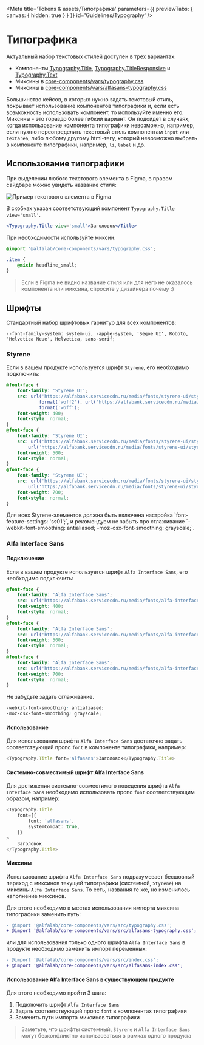 
<Meta
    title='Tokens & assets/Типографика'
    parameters={{ previewTabs: { canvas: { hidden: true } } }}
    id='Guidelines/Typography'
/>

# Типографика

Актуальный набор текстовых стилей доступен в трех вариантах:

-   Компоненты [Typography.Title](/docs/typography--typography-title),
    [Typography.TitleResponsive](/docs/typography--typography-title-responsive) и 
    [Typography.Text](/docs/typography--typography-text)
-   Миксины в [core-components/vars/typography.css](https://github.com/core-ds/core-components/blob/master/packages/vars/src/typography.css)
-   Миксины в [core-components/vars/alfasans-typography.css](https://github.com/core-ds/core-components/blob/master/packages/vars/src/alfasans-typography.css)

Большинство кейсов, в которых нужно задать текстовый стиль, покрывает использование компонентов типографики и, если есть возможность использовать компонент, то используйте именно его.
Миксины - это гораздо более гибкий вариант. Он подойдет в случаях,
когда использование компонента типографики невозможно, например, если нужно переопределить текстовый стиль компонентам `input` или `textarea`,
либо любому другому html-тегу, который невозможно выбрать в компоненте типографики, например, `li`, `label` и др.

## Использование типографики

При выделении любого текстового элемента в Figma, в правом сайдбаре можно увидеть название стиля:

<img
    src='./images/typography_figma-element.png'
    width={388}
    alt='Пример текстового элемента в Figma'
/>

В скобках указан соответствующий компонент `Typography.Title view='small'`.

```jsx
<Typography.Title view='small'>Заголовок</Title>
```

При необходимости используйте миксин:

```css
@import '@alfalab/core-components/vars/typography.css';

.item {
    @mixin headline_small;
}
```

> Если в Figma не видно название стиля или для него не оказалось компонента или миксина, спросите у дизайнера почему :)

## Шрифты

Стандартный набор шрифтовых гарнитур для всех компонентов:

`--font-family-system: system-ui, -apple-system, 'Segoe UI', Roboto, 'Helvetica Neue', Helvetica, sans-serif;`

### Styrene

Если в вашем продукте используется шрифт `Styrene`, его необходимо подключить:

```css
@font-face {
    font-family: 'Styrene UI';
    src: url('https://alfabank.servicecdn.ru/media/fonts/styrene-ui/styrene-ui_regular.woff2')
            format('woff2'), url('https://alfabank.servicecdn.ru/media/fonts/styrene-ui/styrene-ui_regular.woff')
            format('woff');
    font-weight: 400;
    font-style: normal;
}
@font-face {
    font-family: 'Styrene UI';
    src: url('https://alfabank.servicecdn.ru/media/fonts/styrene-ui/styrene-ui_medium.woff2') format('woff2'),
        url('https://alfabank.servicecdn.ru/media/fonts/styrene-ui/styrene-ui_medium.woff') format('woff');
    font-weight: 500;
    font-style: normal;
}
@font-face {
    font-family: 'Styrene UI';
    src: url('https://alfabank.servicecdn.ru/media/fonts/styrene-ui/styrene-ui_bold.woff2') format('woff2'),
        url('https://alfabank.servicecdn.ru/media/fonts/styrene-ui/styrene-ui_bold.woff') format('woff');
    font-weight: 700;
    font-style: normal;
}
```

<p style={{ marginTop: '24px' }}>
    Для всех Styrene-элементов должна быть включена настройка `font-feature-settings: 'ss01';`, и
    рекомендуем не забыть про сглаживание `-webkit-font-smoothing: antialiased;
    -moz-osx-font-smoothing: grayscale;`.
</p>

### Alfa Interface Sans

#### Подключение

Если в вашем продукте используется шрифт `Alfa Interface Sans`, его необходимо подключить:

```css
@font-face {
    font-family: 'Alfa Interface Sans';
    src: url('https://alfabank.servicecdn.ru/media/fonts/alfa-interface-sans_regular.woff2') format('woff2');
    font-weight: 400;
    font-style: normal;
}
@font-face {
    font-family: 'Alfa Interface Sans';
    src: url('https://alfabank.servicecdn.ru/media/fonts/alfa-interface-sans_medium.woff2') format('woff2');
    font-weight: 500;
    font-style: normal;
}
@font-face {
    font-family: 'Alfa Interface Sans';
    src: url('https://alfabank.servicecdn.ru/media/fonts/alfa-interface-sans_bold.woff2') format('woff2');
    font-weight: 700;
    font-style: normal;
}
```

Не забудьте задать сглаживание.

```css
-webkit-font-smoothing: antialiased;
-moz-osx-font-smoothing: grayscale;
```

#### Использование

Для использования шрифта `Alfa Interface Sans` достаточно задать соответствующий пропс `font` в компоненте типографики, например:

```typescript
<Typography.Title font='alfasans'>Заголовок</Typography.Title>
```

#### Системно-совместимый шрифт Alfa Interface Sans

Для достижения системно-совместимого поведения шрифта `Alfa Interface Sans` необходимо использовать пропс `font` соответствующим образом, например:

```typescript
<Typography.Title
    font={{
        font: 'alfasans',
        systemCompat: true,
    }}
>
    Заголовок
</Typography.Title>
```

#### Миксины

Использование шрифта `Alfa Interface Sans` подразумевает бесшовный переход с миксинов текущей типографики (системной, `Styrene`) на миксины `Alfa Interface Sans`.
То есть, названия те же, но изменилось наполнение миксинов.

Для этого необходимо в местах использования импорта миксина типографики заменить путь:

```diff
- @import '@alfalab/core-components/vars/src/typography.css';
+ @import '@alfalab/core-components/vars/src/alfasans-typography.css';
```

или для использования только одного шрифта `Alfa Interface Sans` в продукте необходимо заменить импорт переменных:

```diff
- @import '@alfalab/core-components/vars/src/index.css';
+ @import '@alfalab/core-components/vars/src/alfasans-index.css';
```

#### Использование Alfa Interface Sans в существующем продукте

Для этого необходимо пройти 3 шага:

1. Подключить шрифт `Alfa Interface Sans`
2. Задать соответствующий пропс `font` в компонентах типографики
3. Заменить пути импорта миксинов типографики

> Заметьте, что шрифты системный, `Styrene` и `Alfa Interface Sans` могут безконфликтно использоваться в рамках одного продукта
